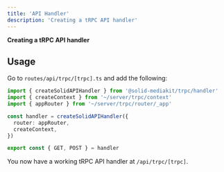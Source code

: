 ```yaml
---
title: 'API Handler'
description: 'Creating a tRPC API handler'
---
```


**Creating a tRPC API handler**

## Usage

Go to `routes/api/trpc/[trpc].ts` and add the following:

```ts
import { createSolidAPIHandler } from '@solid-mediakit/trpc/handler'
import { createContext } from '~/server/trpc/context'
import { appRouter } from '~/server/trpc/router/_app'

const handler = createSolidAPIHandler({
  router: appRouter,
  createContext,
})

export const { GET, POST } = handler
```

You now have a working tRPC API handler at `/api/trpc/[trpc]`.
